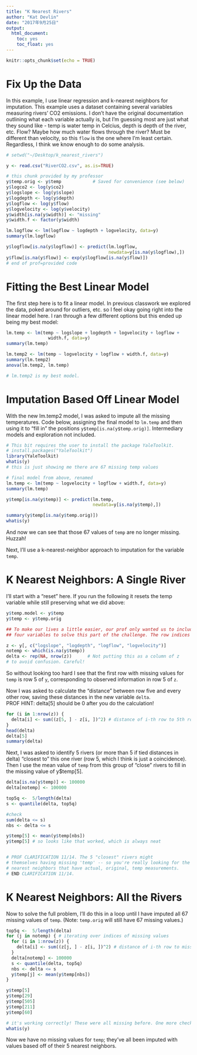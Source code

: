 ```yaml
---
title: "K Nearest Rivers"
author: "Kat Devlin"
date: "2017年9月25日"
output: 
  html_document:
    toc: yes
    toc_float: yes
---
```


```r
knitr::opts_chunk$set(echo = TRUE)
```

# Fix Up the Data

In this example, I use linear regression and k-nearest neighbors for imputation. This example uses a dataset containing several variables measuring rivers' CO2 emissions. I don't have the original documentation outlining what each variable actually is, but I'm guessing most are just what they sound like - temp is water temp in Celcius, depth is depth of the river, etc. Flow? Maybe how much water flows through the river? Must be different than velocity, so this `flow` is the one where I'm least certain. Regardless, I think we know enough to do some analysis.

```r
# setwd("~/Desktop/k_nearest_rivers")

y <- read.csv("RiverCO2.csv", as.is=TRUE)

# this chunk provided by my professor
y$temp.orig <- y$temp            # Saved for convenience (see below)
y$logco2 <- log(y$co2)
y$logslope <- log(y$slope)
y$logdepth <- log(y$depth)
y$logflow <- log(y$flow)
y$logvelocity <- log(y$velocity)
y$width[is.na(y$width)] <- "missing"
y$width.f <- factor(y$width)

lm.logflow <- lm(logflow ~ logdepth + logvelocity, data=y)
summary(lm.logflow)

y$logflow[is.na(y$logflow)] <- predict(lm.logflow,
                                       newdata=y[is.na(y$logflow),])
y$flow[is.na(y$flow)] <- exp(y$logflow[is.na(y$flow)])
# end of prof=provided code
```

# Fitting the Best Linear Model

The first step here is to fit a linear model. In previous classwork we explored the data, poked around for outliers, etc. so I feel okay going right into the linear model here. I ran through a few different options but this ended up being my best model:

```r
lm.temp <- lm(temp ~ logslope + logdepth + logvelocity + logflow +
                width.f, data=y)
summary(lm.temp)

lm.temp2 <- lm(temp ~ logvelocity + logflow + width.f, data=y)
summary(lm.temp2)
anova(lm.temp2, lm.temp)

# lm.temp2 is my best model.
```
# Imputation Based Off Linear Model

With the new lm.temp2 model, I was asked to impute all the missing 
temperatures.  Code below, assigning the final model to `lm.temp` and 
then using it to "fill in" the positions `y$temp[is.na(y$temp.orig)]`.
Intermediary models and exploration not included.

```r
# This bit requires the user to install the package YaleToolkit.
# install.packages("YaleToolkit")
library(YaleToolkit)
whatis(y)
# this is just showing me there are 67 missing temp values

# final model from above, renamed 
lm.temp <- lm(temp ~ logvelocity + logflow + width.f, data=y)
summary(lm.temp)

y$temp[is.na(y$temp)] <- predict(lm.temp,
                                 newdata=y[is.na(y$temp),])

summary(y$temp[is.na(y$temp.orig)])   
whatis(y)
```
And now we can see that those 67 values of `temp` are no longer missing. Huzzah!

Next, I'll use a k-nearest-neighbor approach to imputation for the variable `temp`.

# K Nearest Neighbors: A Single River

I'll start with a "reset" here. If you run the following it resets the
temp variable while still preserving what we did above:

```r
y$temp.model <- y$temp        
y$temp <- y$temp.orig 

## To make our lives a little easier, our prof only wanted us to include
## four variables to solve this part of the challenge. The row indices are ## gathered corresponding to the missing values for temp:

z <- y[, c("logslope", "logdepth", "logflow", "logvelocity")]
notemp <- which(is.na(y$temp))
delta <- rep(NA, nrow(z))      # Not putting this as a column of z
# to avoid confusion. Careful!
```

So without looking too hard I see that the first row with missing values for `temp` is row 5 of `y`, corresponding to observed information in row 5 of `z`.

Now I was asked to calculate the "distance" between row five and every 
other row, saving these distances in the new variable `delta`.  
PROF HINT: delta[5] should be 0 after you do the calculation!

```r
for (i in 1:nrow(z)) {
  delta[i] <- sum((z[5, ] - z[i, ])^2) # distance of i-th row to 5th row
} 
head(delta)
delta[5]
summary(delta)          
```

Next, I was asked to identify 5 rivers (or more than 5 if tied distances in delta) "closest to" this one river (row 5, which I think is just a coincidence). Then I use the mean value of `temp` from this group of "close" rivers to fill in the missing value of y$temp[5].

```r
delta[is.na(y$temp)] <- 100000
delta[notemp] <- 100000

top5q <-  5/length(delta)
s <- quantile(delta, top5q)

#check
sum(delta <= s)
nbs <- delta <= s

y$temp[5] <- mean(y$temp[nbs])
y$temp[5] # so looks like that worked, which is always neat


# PROF CLARIFICATION 11/14. The 5 "closest" rivers might
# themselves having missing 'temp' -- so you're really looking for the
# nearest neighbors that have actual, original, temp measurements.
# END CLARIFICATION 11/14.
```
# K Nearest Neighbors: All the Rivers

Now to solve the full problem, I'll do this in a loop until I have imputed all 67 missing values of `temp`. (Note: `temp.orig` will still have 67 missing values.)

```r
top5q <-  5/length(delta)
for (j in notemp) { # iterating over indices of missing values
  for (i in 1:nrow(z)) { 
    delta[i] <- sum((z[j, ] - z[i, ])^2) # distance of i-th row to missing row
  } 
  delta[notemp] <- 100000
  s <- quantile(delta, top5q)
  nbs <- delta <= s
  y$temp[j] <- mean(y$temp[nbs])  
}

y$temp[5]
y$temp[29]
y$temp[505]
y$temp[211]
y$temp[60]

# it's working correctly! These were all missing before. One more check:
whatis(y)
```

Now we have no missing values for `temp`; they've all been imputed with values based off of their 5 nearest neighbors. 
